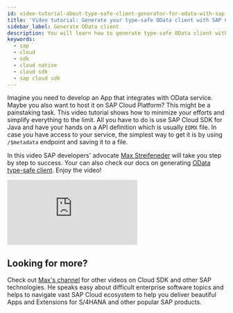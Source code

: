 ```yaml
---
id: video-tutorial-about-type-safe-client-generator-for-odata-with-sap-cloud-sdk-for-java
title: 'Video tutorial: Generate your type-safe OData client with SAP Cloud SDK for Java'
sidebar_label: Generate OData client
description: You will learn how to generate type-safe OData client with Cloud SDK for Java and learn about consuming Workflow service via its REST API on SAP Cloud Platform
keywords:
  - sap
  - cloud
  - sdk
  - cloud native
  - cloud sdk
  - sap cloud sdk
---
```


Imagine you need to develop an App that integrates with OData service.
Maybe you also want to host it on SAP Cloud Platform?
This might be a painstaking task.
This video tutorial shows how to minimize your efforts and simplify everything to the limit.
All you have to do is use SAP Cloud SDK for Java and have your hands on a API definition which is usually `EDMX` file.
In case you have access to your service, the simplest way to get it is by using `/$metadata` endpoint and saving it to a file.

In this video SAP developers' advocate [Max Streifeneder](https://www.youtube.com/channel/UCkzNZP9fzLxRyhnGT2ziSRw) will take you step by step to success.
Your can also check our docs on generating [OData type-safe client](../features/odata/generate-typed-odata-v2-and-v4-client-for-java).
Enjoy the video!

<div class="sdk-video-container">
  <iframe
    class="sdk-video"
    src="https://www.youtube.com/embed/NXuDRONdRTQ?start=2185"
    frameborder="0"
    allow="accelerometer; autoplay; encrypted-media; gyroscope; picture-in-picture"
    allowfullscreen
  ></iframe>
</div>

## Looking for more?

<!-- vale Joblint.Gendered = NO -->

Check out [Max's channel](https://www.youtube.com/channel/UCkzNZP9fzLxRyhnGT2ziSRw) for other videos on Cloud SDK and other SAP technologies.
He speaks easy about difficult enterprise software topics and helps to navigate vast SAP Cloud ecosystem to help you deliver beautiful Apps and Extensions for S/4HANA and other popular SAP products.

<!-- vale Joblint.Gendered = YES -->
